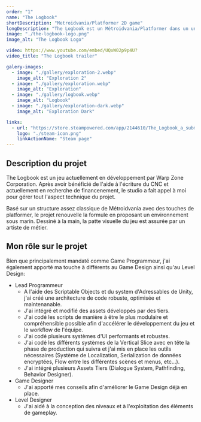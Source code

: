 ```yaml
---
order: "1"
name: "The Logbook"
shortDescription: "Metroidvania/Platformer 2D game"
longDescription: "The Logbook est un Métroidvania/Platformer dans un univers inspiré de 20 milles lieues sous les mers dans lequel le joueur incarne un sous marin. J'ai rejoins le projet près d'un an et demi après son commencement et j'y ait apporté mon expertise de programmeur Unity"
image: "./the-logbook-logo.png"
image_alt: "The Logbook Logo"

video: https://www.youtube.com/embed/UQxW02p9p4U?
video_title: "The Logbook trailer"

galery-images:
  - image: "./gallery/exploration-2.webp"
    image_alt: "Exploration 2"
  - image: "./gallery/exploration.webp"
    image_alt: "Exploration"
  - image: "./gallery/logbook.webp"
    image_alt: "Logbook"
  - image: "./gallery/exploration-dark.webp"
    image_alt: "Exploration Dark"

links:
  - url: "https://store.steampowered.com/app/2144610/The_Logbook_a_submarine_adventure/"
    logo: "./steam-icon.png"
    linkActionName: "Steam page"
---
```


## Description du projet

The Logbook est un jeu actuellement en développement par Warp Zone Corporation. Après avoir bénéficié de l'aide à l'écriture du CNC et actuellement en recherche de financenement, le studio a fait appel à moi pour gérer tout l'aspect technique du projet.

Basé sur un structure assez classique de Métroidvania avec des touches de platformer, le projet renouvelle la formule en proposant un environnement sous marin. Dessiné à la main, la patte visuelle du jeu est assurée par un artiste de métier.

## Mon rôle sur le projet

Bien que principalement mandaté comme Game Programmeur, j'ai également apporté ma touche à différents au Game Design ainsi qu'au Level Design:

- Lead Programmeur
  - A l'aide des Scriptable Objects et du system d'Adressables de Unity, j'ai créé une architecture de code robuste, optimisée et maintenanable.
  - J'ai intégré et modifié des assets développés par des tiers.
  - J'ai codé les scripts de manière à être le plus modulaire et compréhensible possible afin d'accélérer le développement du jeu et le workflow de l'équipe.
  - J'ai codé plusieurs systèmes d'UI performants et robustes.
  - J'ai codé les différents systèmes de la Vertical Slice avec en tête la phase de production qui suivra et j'ai mis en place les outils nécessaires (Système de Localization, Serialization de données encryptées, Flow entre les différentes scènes et menus, etc...).
  - J'ai intégré plusieurs Assets Tiers (Dialogue System, Pathfinding, Behavior Designer).
- Game Designer
  - J'ai apporté mes conseils afin d'améliorer le Game Design déjà en place.
- Level Designer
  - J'ai aidé à la conception des niveaux et à l'exploitation des éléments de gameplay.
